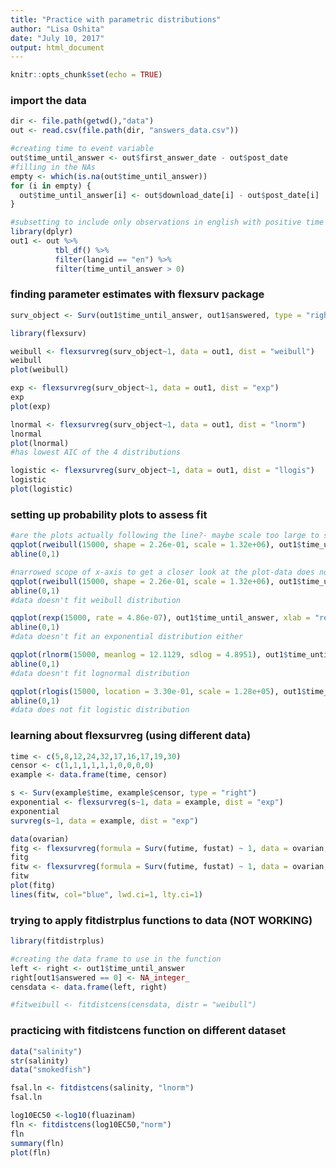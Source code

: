 ```yaml
---
title: "Practice with parametric distributions"
author: "Lisa Oshita"
date: "July 10, 2017"
output: html_document
---
```


```r
knitr::opts_chunk$set(echo = TRUE)
```

### import the data
```r
dir <- file.path(getwd(),"data")
out <- read.csv(file.path(dir, "answers_data.csv"))

#creating time to event variable
out$time_until_answer <- out$first_answer_date - out$post_date
#filling in the NAs
empty <- which(is.na(out$time_until_answer))
for (i in empty) {
  out$time_until_answer[i] <- out$download_date[i] - out$post_date[i]
}

#subsetting to include only observations in english with positive time to event values
library(dplyr)
out1 <- out %>% 
          tbl_df() %>% 
          filter(langid == "en") %>%
          filter(time_until_answer > 0)
```

### finding parameter estimates with flexsurv package
```r
surv_object <- Surv(out1$time_until_answer, out1$answered, type = "right")

library(flexsurv)

weibull <- flexsurvreg(surv_object~1, data = out1, dist = "weibull")
weibull
plot(weibull)

exp <- flexsurvreg(surv_object~1, data = out1, dist = "exp")
exp
plot(exp)

lnormal <- flexsurvreg(surv_object~1, data = out1, dist = "lnorm")
lnormal
plot(lnormal)
#has lowest AIC of the 4 distributions

logistic <- flexsurvreg(surv_object~1, data = out1, dist = "llogis")
logistic
plot(logistic)

```

### setting up probability plots to assess fit
```r
#are the plots actually following the line?- maybe scale too large to see it correctly 
qqplot(rweibull(15000, shape = 2.26e-01, scale = 1.32e+06), out1$time_until_answer, xlab = "rweibull values", ylab = "seconds")
abline(0,1)

#narrowed scope of x-axis to get a closer look at the plot-data does not fit a weibull distribution (not sure if did this correctly)
qqplot(rweibull(15000, shape = 2.26e-01, scale = 1.32e+06), out1$time_until_answer, xlim = c(0,1e+8), xlab = "rweibull values", ylab = "seconds")
abline(0,1)
#data doesn't fit weibull distribution

qqplot(rexp(15000, rate = 4.86e-07), out1$time_until_answer, xlab = "rexp values", ylab = "seconds")
abline(0,1)
#data doesn't fit an exponential distribution either

qqplot(rlnorm(15000, meanlog = 12.1129, sdlog = 4.8951), out1$time_until_answer, xlab = "rlnorm values", ylab = "seconds", xlim = c(0, 5e+7))
abline(0,1)
#data doesn't fit lognormal distribution 

qqplot(rlogis(15000, location = 3.30e-01, scale = 1.28e+05), out1$time_until_answer)
abline(0,1)
#data does not fit logistic distribution 
```


### learning about flexsurvreg (using different data)
```r
time <- c(5,8,12,24,32,17,16,17,19,30)
censor <- c(1,1,1,1,1,1,0,0,0,0)
example <- data.frame(time, censor)

s <- Surv(example$time, example$censor, type = "right")
exponential <- flexsurvreg(s~1, data = example, dist = "exp")
exponential
survreg(s~1, data = example, dist = "exp")

data(ovarian)
fitg <- flexsurvreg(formula = Surv(futime, fustat) ~ 1, data = ovarian, dist="gengamma")
fitg
fitw <- flexsurvreg(formula = Surv(futime, fustat) ~ 1, data = ovarian, dist="weibull")
fitw
plot(fitg)
lines(fitw, col="blue", lwd.ci=1, lty.ci=1)
```

### trying to apply fitdistrplus functions to data (NOT WORKING)
```r
library(fitdistrplus)

#creating the data frame to use in the function
left <- right <- out1$time_until_answer
right[out1$answered == 0] <- NA_integer_
censdata <- data.frame(left, right)

#fitweibull <- fitdistcens(censdata, distr = "weibull")

```

### practicing with fitdistcens function on different dataset 
```r
data("salinity")
str(salinity)
data("smokedfish")

fsal.ln <- fitdistcens(salinity, "lnorm")
fsal.ln

log10EC50 <-log10(fluazinam)
fln <- fitdistcens(log10EC50,"norm")
fln
summary(fln)
plot(fln)
```



